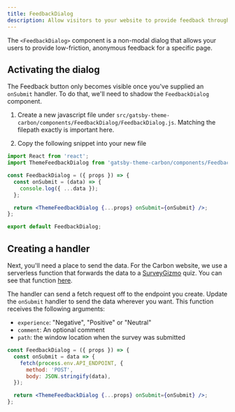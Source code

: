 ```yaml
---
title: FeedbackDialog
description: Allow visitors to your website to provide feedback through a dialog
---
```


<PageDescription>


The `<FeedbackDialog>` component is a non-modal dialog that allows your users to
provide low-friction, anonymous feedback for a specific page.

</PageDescription>


## Activating the dialog

The Feedback button only becomes visible once you've supplied an `onSubmit`
handler. To do that, we'll need to shadow the `FeedbackDialog` component.

1. Create a new javascript file under
   `src/gatsby-theme-carbon/components/FeedbackDialog/FeedbackDialog.js`.
   Matching the filepath exactly is important here.

2. Copy the following snippet into your new file

```jsx
import React from 'react';
import ThemeFeedbackDialog from 'gatsby-theme-carbon/components/FeedbackDialog/FeedbackDialog';

const FeedbackDialog = ({ props }) => {
  const onSubmit = (data) => {
    console.log({ ...data });
  };

  return <ThemeFeedbackDialog {...props} onSubmit={onSubmit} />;
};

export default FeedbackDialog;
```

## Creating a handler

Next, you'll need a place to send the data. For the Carbon website, we use a
serverless function that forwards the data to a
[SurveyGizmo](https://www.surveygizmo.com/) quiz. You can see that function
[here](https://github.com/carbon-design-system/carbon-website/blob/master/api/survey.ts).

The handler can send a fetch request off to the endpoint you create. Update the
`onSubmit` handler to send the data wherever you want. This function receives
the following arguments:

- `experience`: "Negative", "Positive" or "Neutral"
- `comment`: An optional comment
- `path`: the window location when the survey was submitted

```jsx
const FeedbackDialog = ({ props }) => {
  const onSubmit = data => {
    fetch(process.env.API_ENDPOINT, {
      method: 'POST',
      body: JSON.stringify(data),
  });

  return <ThemeFeedbackDialog {...props} onSubmit={onSubmit} />;
};
```
